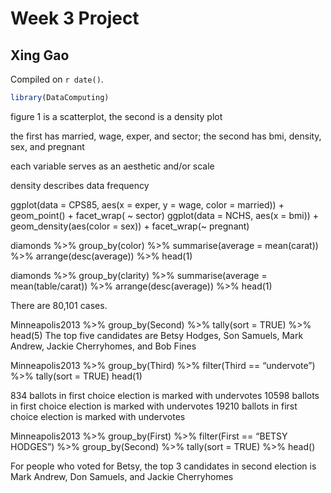 # Week 3 Project

## Xing Gao 

<!-- leave this material as is -->
Compiled on `r date()`.

```r
library(DataComputing)
```
<!-- put your content after this line -->
figure 1 is a scatterplot, the second is a density plot

the first has married, wage, exper, and sector; the second has bmi, density, sex, and pregnant

each variable serves as an aesthetic and/or scale

density describes data frequency

ggplot(data = CPS85, aes(x = exper, y = wage, color = married)) + geom_point() + facet_wrap( ~ sector)
ggplot(data = NCHS, aes(x = bmi)) + geom_density(aes(color = sex)) + facet_wrap(~ pregnant)

diamonds %>%
  group_by(color) %>%
  summarise(average = mean(carat)) %>%
  arrange(desc(average)) %>%
  head(1)

diamonds %>%
  group_by(clarity) %>%
  summarise(average = mean(table/carat)) %>%
  arrange(desc(average)) %>%
  head(1)

There are 80,101 cases. 

Minneapolis2013 %>%
  group_by(Second) %>%
  tally(sort = TRUE) %>%
  head(5)
The top five candidates are Betsy Hodges, Son Samuels, Mark Andrew, Jackie Cherryhomes, and Bob Fines


Minneapolis2013 %>%
  group_by(Third) %>%
  filter(Third == "undervote") %>%
  tally(sort = TRUE)
  head(1)

834 ballots in first choice election is marked with undervotes
10598 ballots in first choice election is marked with undervotes
19210 ballots in first choice election is marked with undervotes

Minneapolis2013 %>%
  group_by(First) %>%
  filter(First == "BETSY HODGES") %>%
  group_by(Second) %>%
  tally(sort = TRUE) %>%
  head()

For people who voted for Betsy, the top 3 candidates in second election is Mark Andrew, Don Samuels, and Jackie Cherryhomes

